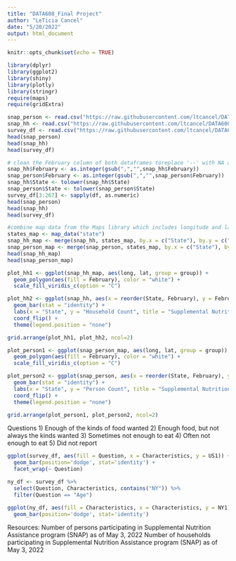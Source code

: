 ```yaml
---
title: "DATA608_Final Project"
author: "LeTicia Cancel"
date: "5/20/2022"
output: html_document
---
```


```r
knitr::opts_chunk$set(echo = TRUE)
```

```r
library(dplyr)
library(ggplot2)
library(shiny)
library(plotly)
library(stringr)
require(maps)
require(gridExtra)
```

```r
snap_person <- read.csv("https://raw.githubusercontent.com/ltcancel/DATA608/main/Final%20Project/SNAP%20Person%20Count%2005032022_cleaned.csv")
snap_hh <- read.csv("https://raw.githubusercontent.com/ltcancel/DATA608/main/Final%20Project/SNAP%20Household%20Count%2005032022_cleaned.csv")
survey_df <- read.csv("https://raw.githubusercontent.com/ltcancel/DATA608/main/Final%20Project/Food%20Security%20Survey.csv")
head(snap_person)
head(snap_hh)
head(survey_df)
```

```r
# clean the February column of both dataframes toreplace '--' with NA and convert to an integer
snap_hh$February <- as.integer(gsub(",","",snap_hh$February))
snap_person$February <- as.integer(gsub(",","",snap_person$February))
snap_hh$State <- tolower(snap_hh$State)
snap_person$State <- tolower(snap_person$State)
survey_df[3:267] <- sapply(df, as.numeric)
head(snap_person)
head(snap_hh)
head(survey_df)
```

```r
#combine map data from the Maps library which includes longitude and latitude data
states_map <- map_data("state")
snap_hh_map <- merge(snap_hh, states_map, by.x = c("State"), by.y = c("region"))
snap_person_map <- merge(snap_person, states_map, by.x = c("State"), by.y = c("region"))
head(snap_hh_map)
head(snap_person_map)
```

```r
plot_hh1 <- ggplot(snap_hh_map, aes(long, lat, group = group)) +
  geom_polygon(aes(fill = February), color = "white") +
  scale_fill_viridis_c(option = "C")

plot_hh2 <- ggplot(snap_hh, aes(x = reorder(State, February), y = February, fill = State)) +
  geom_bar(stat = "identity") +
  labs(x = "State", y = "Household Count", title = "Supplemental Nutrition Assistance Program: Number of Households Participating") +
  coord_flip() +
  theme(legend.position = "none")
```


```r
grid.arrange(plot_hh1, plot_hh2, ncol=2)
```


```r
plot_person1 <- ggplot(snap_person_map, aes(long, lat, group = group)) +
  geom_polygon(aes(fill = February), color = "white") +
  scale_fill_viridis_c(option = "C")

plot_person2 <- ggplot(snap_person, aes(x = reorder(State, February), y = February, fill = State)) +
  geom_bar(stat = "identity") +
  labs(x = "State", y = "Person Count", title = "Supplemental Nutrition Assistance Program: Number of Persons Participating") +
  coord_flip() +
  theme(legend.position = "none")

grid.arrange(plot_person1, plot_person2, ncol=2)
```

Questions
1) Enough of the kinds of food wanted
2) Enough food, but not always the kinds wanted
3) Sometimes not enough to eat
4) Often not enough to eat
5) Did not report

```r
ggplot(survey_df, aes(fill = Question, x = Characteristics, y = US1)) +
  geom_bar(position='dodge', stat='identity') + 
  facet_wrap(~ Question)
```

```r
ny_df <- survey_df %>%
  select(Question, Characteristics, contains("NY")) %>%
  filter(Question == "Age")

ggplot(ny_df, aes(fill = Characteristics, x = Characteristics, y = NY1)) +
  geom_bar(position='dodge', stat='identity') 
```

Resources:
Number of persons participating in Supplemental Nutrition Assistance program (SNAP) as of May 3, 2022
Number of households participating in Supplemental Nutrition Assistance program (SNAP) as of May 3, 2022



